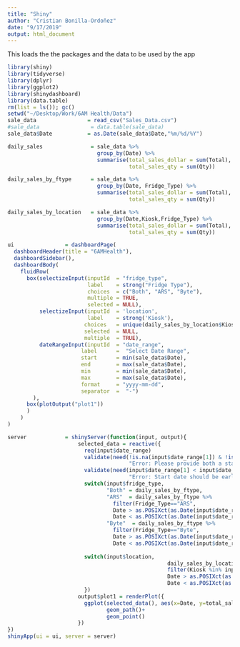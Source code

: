 ```yaml
---
title: "Shiny"
author: "Cristian Bonilla-Ordoñez"
date: "9/17/2019"
output: html_document
---
```

This loads the the packages and the data to be used by the app
```r
library(shiny)
library(tidyverse)
library(dplyr)
library(ggplot2)
library(shinydashboard)
library(data.table)
rm(list = ls()); gc()
setwd("~/Desktop/Work/6AM Health/Data")
sale_data                = read_csv("Sales_Data.csv")
#sale_data                = data.table(sale_data)
sale_data$Date           = as.Date(sale_data$Date,"%m/%d/%Y")
```
```r
daily_sales               = sale_data %>% 
                            group_by(Date) %>% 
                            summarise(total_sales_dollar = sum(Total), 
                                      total_sales_qty = sum(Qty))

daily_sales_by_ftype      = sale_data %>% 
                            group_by(Date, Fridge_Type) %>% 
                            summarise(total_sales_dollar = sum(Total), 
                                      total_sales_qty = sum(Qty))

daily_sales_by_location   = sale_data %>% 
                            group_by(Date,Kiosk,Fridge_Type) %>% 
                            summarise(total_sales_dollar = sum(Total), 
                                      total_sales_qty = sum(Qty))
```

```r
ui                = dashboardPage(
  dashboardHeader(title = "6AMHealth"),
  dashboardSidebar(),
  dashboardBody(
    fluidRow(
      box(selectizeInput(inputId  = "fridge_type", 
                         label    = strong("Fridge Type"),
                         choices  = c("Both", "ARS", "Byte"),
                         multiple = TRUE,
                         selected = NULL),
          selectizeInput(inputId  = 'location',
                         label    = strong('Kiosk'),
                        choices   = unique(daily_sales_by_location$Kiosk),
                        selected  = NULL,
                        multiple  = TRUE),
          dateRangeInput(inputId  = "date_range",
                       label      =  "Select Date Range",
                       start      = min(sale_data$Date),
                       end        = max(sale_data$Date),
                       min        = min(sale_data$Date),
                       max        = max(sale_data$Date),
                       format     = "yyyy-mm-dd",
                       separator  =  "-")
        ),
      box(plotOutput("plot1"))
      )
    )
)

server            = shinyServer(function(input, output){
                      selected_data = reactive({
                        req(input$date_range)
                        validate(need(!is.na(input$date_range[1]) & !is.na(input$date_range[2]), 
                                      "Error: Please provide both a start and an end date."))
                        validate(need(input$date_range[1] < input$date_range[2], 
                                      "Error: Start date should be earlier than end date."))
                        switch(input$fridge_type, 
                               "Both" = daily_sales_by_ftype,
                               "ARS"  = daily_sales_by_ftype %>% 
                                 filter(Fridge_Type=="ARS",
                                 Date > as.POSIXct(as.Date(input$date_range[1])) & 
                                 Date < as.POSIXct(as.Date(input$date_range[2]))),
                               "Byte"  = daily_sales_by_ftype %>% 
                                 filter(Fridge_Type=="Byte",
                                 Date > as.POSIXct(as.Date(input$date_range[1])) & 
                                 Date < as.POSIXct(as.Date(input$date_range[2]))))
                        
                        switch(input$location, 
                                                  daily_sales_by_location %>% 
                                                  filter(Kiosk %in% input$location,
                                                  Date > as.POSIXct(as.Date(input$date_range[1])) & 
                                                  Date < as.POSIXct(as.Date(input$date_range[2]))))                        
                        })
                      output$plot1 = renderPlot({
                        ggplot(selected_data(), aes(x=Date, y=total_sales_dollar))+
                               geom_path()+
                               geom_point()
                      })
})
shinyApp(ui = ui, server = server)
```
